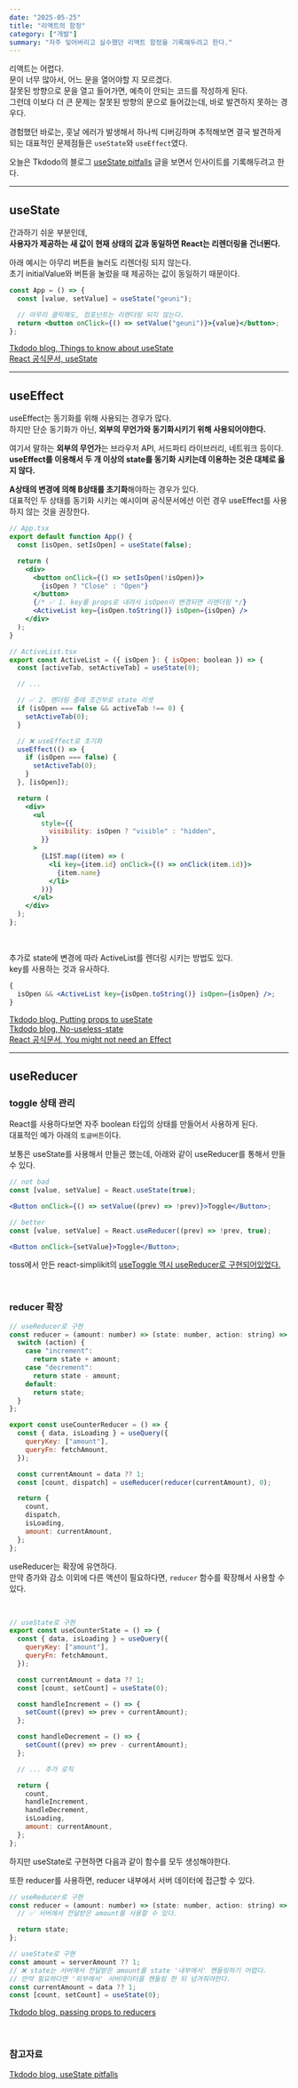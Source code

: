 ```yaml
---
date: "2025-05-25"
title: "리액트의 함정"
category: ["개발"]
summary: "자주 잊어버리고 실수했던 리액트 함정을 기록해두려고 한다."
---
```


리액트는 어렵다.  
문이 너무 많아서, 어느 문을 열어야할 지 모르겠다.  
잘못된 방향으로 문을 열고 들어가면, 예측이 안되는 코드를 작성하게 된다.  
그런데 이보다 더 큰 문제는 잘못된 방향의 문으로 들어갔는데, 바로 발견하지 못하는 경우다.

경험했던 바로는, 훗날 에러가 발생해서 하나씩 디버깅하며 추적해보면 결국 발견하게 되는 대표적인 문제점들은 `useState`와 `useEffect`였다.

오늘은 Tkdodo의 블로그 [useState pitfalls](https://tkdodo.eu/blog/tags/use-state-pitfalls) 글을 보면서 인사이트를 기록해두려고 한다.

---

## useState

간과하기 쉬운 부분인데,  
**사용자가 제공하는 새 값이 현재 상태의 값과 동일하면 React는 리렌더링을 건너뛴다.**

아래 예시는 아무리 버튼을 눌러도 리렌더링 되지 않는다.  
초기 initialValue와 버튼을 눌렀을 때 제공하는 값이 동일하기 때문이다.

```jsx
const App = () => {
  const [value, setValue] = useState("geuni");

  // 아무리 클릭해도, 컴포넌트는 리렌더링 되지 않는다.
  return <button onClick={() => setValue("geuni")}>{value}</button>;
};
```

[Tkdodo blog, Things to know about useState](https://tkdodo.eu/blog/things-to-know-about-use-state#3-the-update-bailout)  
[React 공식문서, useState](https://react.dev/reference/react/useState?utm_source=chatgpt.com#setstate-caveats)

---

## useEffect

useEffect는 동기화를 위해 사용되는 경우가 많다.  
하지만 단순 동기화가 아닌, **외부의 무언가와 동기화시키기 위해 사용되어야한다.**

여기서 말하는 **외부의 무언가**는 브라우저 API, 서드파티 라이브러리, 네트워크 등이다.  
**useEffect를 이용해서 두 개 이상의 state를 동기화 시키는데 이용하는 것은 대체로 옳지 않다.**

**A상태의 변경에 의해 B상태를 초기화**해야하는 경우가 있다.  
대표적인 두 상태를 동기화 시키는 예시이며 공식문서에선 이런 경우 useEffect를 사용하지 않는 것을 권장한다.

```jsx
// App.tsx
export default function App() {
  const [isOpen, setIsOpen] = useState(false);

  return (
    <div>
      <button onClick={() => setIsOpen(!isOpen)}>
        {isOpen ? "Close" : "Open"}
      </button>
      {/* ✅ 1. key를 props로 내려서 isOpen이 변경되면 리렌더링 */}
      <ActiveList key={isOpen.toString()} isOpen={isOpen} />
    </div>
  );
}

// ActiveList.tsx
export const ActiveList = ({ isOpen }: { isOpen: boolean }) => {
  const [activeTab, setActiveTab] = useState(0);

  // ...

  // ✅ 2. 렌더링 중에 조건부로 state 리셋
  if (isOpen === false && activeTab !== 0) {
    setActiveTab(0);
  }

  // ❌ useEffect로 초기화
  useEffect(() => {
    if (isOpen === false) {
      setActiveTab(0);
    }
  }, [isOpen]);

  return (
    <div>
      <ul
        style={{
          visibility: isOpen ? "visible" : "hidden",
        }}
      >
        {LIST.map((item) => (
          <li key={item.id} onClick={() => onClick(item.id)}>
            {item.name}
          </li>
        ))}
      </ul>
    </div>
  );
};
```

<br />

추가로 state에 변경에 따라 ActiveList를 렌더링 시키는 방법도 있다.  
key를 사용하는 것과 유사하다.

```jsx
{
  isOpen && <ActiveList key={isOpen.toString()} isOpen={isOpen} />;
}
```

[Tkdodo blog, Putting props to useState](https://tkdodo.eu/blog/putting-props-to-use-state)  
[Tkdodo blog, No-useless-state](https://tkdodo.eu/blog/dont-over-use-state#no-useless-state)  
[React 공식문서, You might not need an Effect ](https://react.dev/learn/synchronizing-with-effects#you-might-not-need-an-effect)

---

## useReducer

### toggle 상태 관리

React를 사용하다보면 자주 boolean 타입의 상태를 만들어서 사용하게 된다.  
대표적인 예가 아래의 `토글버튼`이다.

보통은 useState를 사용해서 만들곤 했는데, 아래와 같이 useReducer를 통해서 만들 수 있다.

```jsx
// not bad
const [value, setValue] = React.useState(true);

<Button onClick={() => setValue((prev) => !prev)}>Toggle</Button>;

// better
const [value, setValue] = React.useReducer((prev) => !prev, true);

<Button onClick={setValue}>Toggle</Button>;
```

toss에서 만든 react-simplikit의 [useToggle 역시 useReducer로 구현되어있었다.](https://github.com/toss/react-simplikit/blob/94f8826353479d34aeba5f1479a2b831eb645ff7/src/hooks/useToggle/useToggle.ts#L28)

<br />

### reducer 확장

```jsx
// useReducer로 구현
const reducer = (amount: number) => (state: number, action: string) => {
  switch (action) {
    case "increment":
      return state + amount;
    case "decrement":
      return state - amount;
    default:
      return state;
  }
};

export const useCounterReducer = () => {
  const { data, isLoading } = useQuery({
    queryKey: ["amount"],
    queryFn: fetchAmount,
  });

  const currentAmount = data ?? 1;
  const [count, dispatch] = useReducer(reducer(currentAmount), 0);

  return {
    count,
    dispatch,
    isLoading,
    amount: currentAmount,
  };
};
```

useReducer는 확장에 유연하다.  
만약 증가와 감소 이외에 다른 액션이 필요하다면, `reducer` 함수를 확장해서 사용할 수 있다.

<br />

```jsx
// useState로 구현
export const useCounterState = () => {
  const { data, isLoading } = useQuery({
    queryKey: ["amount"],
    queryFn: fetchAmount,
  });

  const currentAmount = data ?? 1;
  const [count, setCount] = useState(0);

  const handleIncrement = () => {
    setCount((prev) => prev + currentAmount);
  };

  const handleDecrement = () => {
    setCount((prev) => prev - currentAmount);
  };

  // ... 추가 로직

  return {
    count,
    handleIncrement,
    handleDecrement,
    isLoading,
    amount: currentAmount,
  };
};
```

하지만 useState로 구현하면 다음과 같이 함수를 모두 생성해야한다.

또한 reducer를 사용하면, reducer 내부에서 서버 데이터에 접근할 수 있다.

```jsx
// useReducer로 구현
const reducer = (amount: number) => (state: number, action: string) => {
  // ✅ 서버에서 전달받은 amount를 사용할 수 있다.

  return state;
};

// useState로 구현
const amount = serverAmount ?? 1;
// ❌ state는 서버에서 전달받은 amount를 state '내부에서' 핸들링하기 어렵다.
// 만약 필요하다면 '외부에서' 서버데이터를 핸들링 한 뒤 넘겨줘야한다.
const currentAmount = data ?? 1;
const [count, setCount] = useState(0);
```

[Tkdodo blog, passing props to reducers](https://tkdodo.eu/blog/use-state-vs-use-reducer#passing-props-to-reducers)

<br />

### 참고자료

[Tkdodo blog, useState pitfalls](https://tkdodo.eu/blog/tags/use-state-pitfalls)
